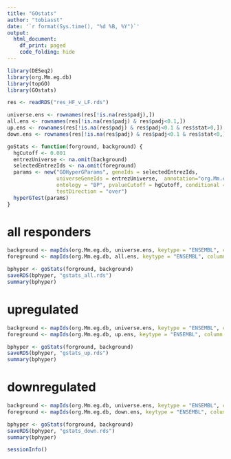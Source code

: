 ```yaml
---
title: "GOstats"
author: "tobiasst"
date: '`r format(Sys.time(), "%d %B, %Y")`'
output:
  html_document:
    df_print: paged
    code_folding: hide
---
```


```r
library(DESeq2)
library(org.Mm.eg.db)
library(topGO)
library(GOstats)

res <- readRDS("res_HF_v_LF.rds")

universe.ens <- rownames(res[!is.na(res$padj),])
all.ens <- rownames(res[!is.na(res$padj) & res$padj<0.1,])
up.ens <- rownames(res[!is.na(res$padj) & res$padj<0.1 & res$stat>0,])
down.ens <- rownames(res[!is.na(res$padj) & res$padj<0.1 & res$stat<0,])
```

```r
goStats <- function(forground, background) {
  hgCutoff <- 0.001 
  entrezUniverse <- na.omit(background)
  selectedEntrezIds <- na.omit(foreground)
  params <- new("GOHyperGParams", geneIds = selectedEntrezIds, 
                universeGeneIds = entrezUniverse,  annotation="org.Mm.eg.db",
                ontology = "BP", pvalueCutoff = hgCutoff, conditional = FALSE, 
                testDirection = "over") 
  hyperGTest(params)
}
```

# all responders 

```r
background <- mapIds(org.Mm.eg.db, universe.ens, keytype = "ENSEMBL", column = "ENTREZID", multiVals = "first")
foreground <- mapIds(org.Mm.eg.db, all.ens, keytype = "ENSEMBL", column = "ENTREZID", multiVals = "first")

bphyper <- goStats(forground, background)
saveRDS(bphyper, "gstats_all.rds")
summary(bphyper)
```

# upregulated 

```r
background <- mapIds(org.Mm.eg.db, universe.ens, keytype = "ENSEMBL", column = "ENTREZID", multiVals = "first")
foreground <- mapIds(org.Mm.eg.db, up.ens, keytype = "ENSEMBL", column = "ENTREZID", multiVals = "first")

bphyper <- goStats(forground, background)
saveRDS(bphyper, "gstats_up.rds")
summary(bphyper)
```

# downregulated

```r
background <- mapIds(org.Mm.eg.db, universe.ens, keytype = "ENSEMBL", column = "ENTREZID", multiVals = "first")
foreground <- mapIds(org.Mm.eg.db, down.ens, keytype = "ENSEMBL", column = "ENTREZID", multiVals = "first")

bphyper <- goStats(forground, background)
saveRDS(bphyper, "gstats_down.rds")
summary(bphyper)
```


```r
sessionInfo()
```

